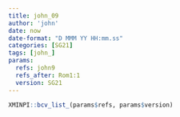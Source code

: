 ```yaml
---
title: john_09
author: 'john'
date: now
date-format: "D MMM YY HH:mm.ss"
categories: [SG21]
tags: [john_]
params:
  refs: john9
  refs_after: Rom1:1
  version: SG21
---
```


```r
XMINPI::bcv_list_(params$refs, params$version)
```

